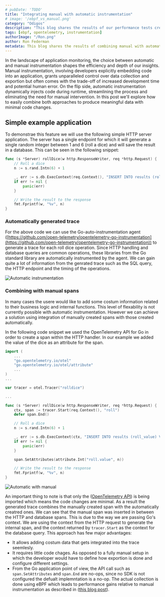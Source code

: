 ```yaml
---
# pubDate: 'TODO'
title: "Integrating manual with automatic instrumentation"
# image: '/ebpf_vs_manual.png'
category: "Odigos"
description: "This blog shares the results of our performance tests creating OpenTelemetry traces with eBPF-based automatic instrumentation vs traditional instrumentation"
tags: [ebpf, opentelemetry, instrumentation]
authorImage: "/Ron.png"
author: Ron Federman
metadata: This blog shares the results of combining manual with automatically generated spans to get the best of both worlds.
---
```


In the landscape of application monitoring, the choice between automatic and manual instrumentation shapes the efficiency and depth of our insights. Manual instrumentation, involving developers explicitly embedding code into an application, grants unparalleled control over data collection and exportion but often comes with the trade-off of increased development time and potential human error. On the flip side, automatic instrumentation dynamically injects code during runtime, streamlining the process and eliminating the need for manual intervention. In this post we'll explore how to easily combine both approaches to produce meaningful data with minimal code changes.

## Simple example application

To demonstrae this feature we will use the following simple HTTP server application. The server has a single endpoint for which it will generate a single random integer between 1 and 6 (roll a dice) and will save the result in a database. This can be seen in the following snippet:


```Go
func (s *Server) rollDice(w http.ResponseWriter, req *http.Request) {
	// Roll a dice
	n := s.rand.Intn(6) + 1

	_, err := s.db.ExecContext(req.Context(), "INSERT INTO results (roll_value) VALUES (?)", n)
	if err != nil {
		panic(err)
	}

	// Write the result to the response
	fmt.Fprintf(w, "%v", n)
}
```

### Automatically generated trace

For the above code we can use the Go-auto-instrumentation agent ([https://github.com/open-telemetry/opentelemetry-go-instrumentation](https://github.com/open-telemetry/opentelemetry-go-instrumentation)) to generate a trace for each roll dice operation. Since HTTP handling and database queries are common operations, these libraries from the Go standard library are automatically instrumented by the agent. We can gain quite a lot of information from the genrated trace such as the SQL query, the HTTP endpoint and the timing of the operations.


![Automatic instrumentation](/images/blog/manual-auto-integration/auto_only.png)

### Combining with manual spans

In many cases the usere would like to add some costum information related to their business logic and internal functions. This level of flexability is not currently possible with automatic instrumentation. However we can achieve a solution using integration of manually created spans with those created automatically.

In the following code snippet we used the OpenTelemetry API for Go in order to create a span within the HTTP handler. In our example we added the value of the dice as an attribute for the span.

```Go
import (
    ...
    "go.opentelemetry.io/otel"
	"go.opentelemetry.io/otel/attribute"
    ...
)
...

var tracer = otel.Tracer("rolldice")

...

func (s *Server) rollDice(w http.ResponseWriter, req *http.Request) {
	ctx, span := tracer.Start(req.Context(), "roll")
	defer span.End()

	// Roll a dice
	n := s.rand.Intn(6) + 1

	_, err := s.db.ExecContext(ctx, "INSERT INTO results (roll_value) VALUES (?)", n)
	if err != nil {
		panic(err)
	}

	span.SetAttributes(attribute.Int("roll.value", n))

	// Write the result to the response
	fmt.Fprintf(w, "%v", n)
}
```


![Automatic with manual](/images/blog/manual-auto-integration/auto_plus_roll_span.png)

An important thing to note is that only the ([OpenTelemetry API](https://opentelemetry.io/docs/specs/otel/overview/#api)) is being imported which means the code changes are minimal.
As a result the generated trace combines the manually created span with the automatically creatred ones. We can see that the manual span was inserted in between the HTTP and database spans. This is due to the way we are passing Go's context. We are using the context from the HTTP request to generate the internal span, and the context returned by `tracer.Start` as the context for the database query.
This approach has few major advantages:
* It allows adding costum data that gets integrated into the trace seemlesly.
* It requires little code chages. As opposed to a fully manual setup in which the developer would have to define how exportion is done and configure different settings.
* From the Go application point of view, the API call such as `span.SetAttributes` and `span.End` are no-ops, since no SDK is not configured the defualt implemntation is a no-op. The actual collection is done using eBPF which leads to performance gains relative to manual instrumentation as described in ([this blog post](https://odigos.io/blog/ebpf-instrumentation-faster-than-manual)).


